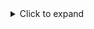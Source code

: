 <details><summary>Click to expand</summary><p>

#### 1. Tools required:

- Dish soap, as a lubricant between the tire and inner tube.
- Torque wrench with a 6 mm hex bit.
- Paint pen or similar fastener marking pen.
- Drill or ratchet with 6 mm hex bit.
- A Clearpath wheel installation tool, or two [M8×1.25 X 35 fully threaded socket head screws](https://www.mcmaster.com/91292A151/).
- Tire inflation pump or compressor, with a pressure gauge (not shown in the image).

<figure>
  <center>
    <img
      src="/img/robot_images/husky_images/robot_husky_34.jpg"
      width="1000"
    />
  </center>
</figure>

---

#### 2. Note the direction of travel.

You will need to face the tread chevrons pointing torwards the forward travel of the robot.
This will impack which side the tire air-fill stem is installed on.

- Right side wheel, with stem on the right side
- Left side wheel, with stem on the left side.

This is not critical, but improves access to filling the tire with air when it is installed on the robot.

<figure>
  <center>
    <img
      src="/img/robot_images/husky_images/robot_husky_35.jpg"
      width="1000"
    />
  </center>
</figure>

---

#### 3. Place inner tube on tire, with a half-doughnut shape.

Place this on side of the tire where you want the air-fill stem to be.
The picture show is for a wheel on the left side of the Husky.

<figure>
  <center>
    <img
      src="/img/robot_images/husky_images/robot_husky_36.jpg"
      width="1000"
    />
  </center>
</figure>

---

#### 4. Push the inner tube into the tire.

Try to keep the half-doughnut shape.

<figure>
  <center>
    <img
      src="/img/robot_images/husky_images/robot_husky_37.jpg"
      width="1000"
    />
  </center>
</figure>

---

#### 5. Spread dish soap on the outside curved section of both halves of the slipt-rim.

<figure>
  <center>
    <img
      src="/img/robot_images/husky_images/robot_husky_38.jpg"
      width="1000"
    />
  </center>
</figure>

<figure>
  <center>
    <img
      src="/img/robot_images/husky_images/robot_husky_39.jpg"
      width="1000"
    />
  </center>
</figure>

---

#### 6. Spread dish soap on the edge of the tire, where it will touch the rim.

Do this for both sides of the tire.

<figure>
  <center>
    <img
      src="/img/robot_images/husky_images/robot_husky_40.jpg"
      width="1000"
    />
  </center>
</figure>

---

#### 7. Slide the air-fill stem through the rim.

Then push the rim onto the tire's face.

<figure>
  <center>
    <img
      src="/img/robot_images/husky_images/robot_husky_41.jpg"
      width="1000"
    />
  </center>
</figure>

---

#### 8. Flip the wheel over.

Adjust the inner tube so it is sitting around the perimeter of the rim.
You want to make sure the inner tube does not get pinched between the two rims in the following steps.

<figure>
  <center>
    <img
      src="/img/robot_images/husky_images/robot_husky_42.jpg"
      width="1000"
    />
  </center>
</figure>

---

#### 9. Connect the two halves of the split rim using the intallation tool or two bolts.

Note that the threaded adaper plate does on the side of the rim with the air-fill-stem.
This adapter plate will be visible on the outside of the robot.

<figure>
  <center>
    <img
      src="/img/robot_images/husky_images/robot_husky_43.jpg"
      width="1000"
    />
  </center>
</figure>

<figure>
  <center>
    <img
      src="/img/robot_images/husky_images/robot_husky_44.jpg"
      width="1000"
    />
  </center>
</figure>

<figure>
  <center>
    <img
      src="/img/robot_images/husky_images/robot_husky_45.jpg"
      width="1000"
    />
  </center>
</figure>

---

#### 10. Clamp the two halves together using M8×1.25 X 12 screws.

You will need to remove the installation tool to access two of the four screw locations.

<figure>
  <center>
    <img
      src="/img/robot_images/husky_images/robot_husky_46.jpg"
      width="1000"
    />
  </center>
</figure>

<figure>
  <center>
    <img
      src="/img/robot_images/husky_images/robot_husky_47.jpg"
      width="1000"
    />
  </center>
</figure>

---

#### 11. Torque all four screws to 13 N·m.

<figure>
  <center>
    <img
      src="/img/robot_images/husky_images/robot_husky_48.jpg"
      width="1000"
    />
  </center>
</figure>

---

#### 12. Mark the 4 screws and rim.

This will let you know if screws have loosened in service.

<figure>
  <center>
    <img
      src="/img/robot_images/husky_images/robot_husky_49.jpg"
      width="1000"
    />
  </center>
</figure>

---

#### 13. Inflate the inner tube to 138 kPa (20 psi).

Bounce the tire on the floor a few times after you have inflated it, and removed the compressor.
The bounching will help seat the tire's bead.

:::note

You can drop the pressure after the tire's bead has seated.
YOu can drop the pressure to as low as 69 kPa (10 psi)

:::

<figure>
  <center>
    <img
      src="/img/robot_images/husky_images/robot_husky_50.jpg"
      width="1000"
    />
  </center>
</figure>

---

#### 14. Check the tire for any odd stretching, wrinkles, or warped areas.

These anomalies can cause the Husky to not drive straight, and affect your autonomy program's performance.

</p></details>